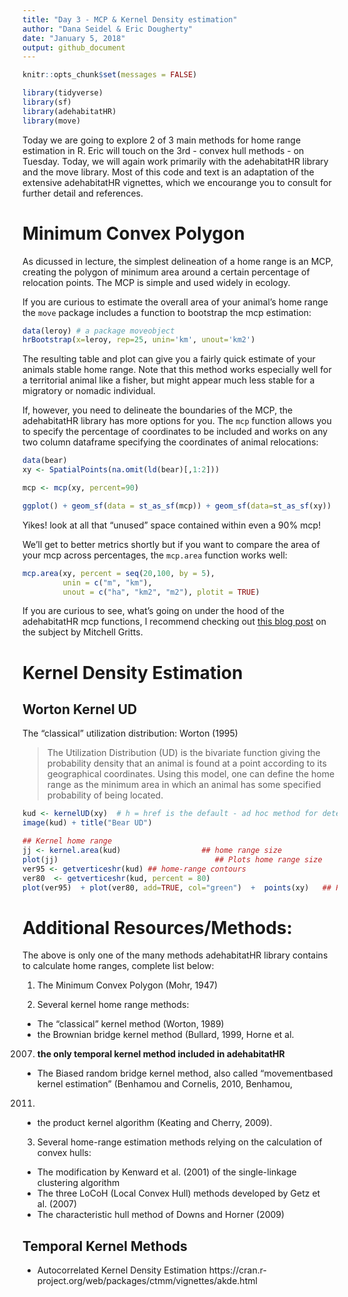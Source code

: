 ```yaml
---
title: "Day 3 - MCP & Kernel Density estimation"
author: "Dana Seidel & Eric Dougherty"
date: "January 5, 2018"
output: github_document
---
```


```r
knitr::opts_chunk$set(messages = FALSE)
```

```r
library(tidyverse)
library(sf)
library(adehabitatHR)
library(move)
```

Today we are going to explore 2 of 3 main methods for home range estimation in R. Eric 
will touch on the 3rd - convex hull methods - on Tuesday. Today, we 
will again work primarily with the adehabitatHR library and the move library. Most of this code
and text is an adaptation of the extensive adehabitatHR vignettes, which we encourange you
to consult for further detail and references. 

# Minimum Convex Polygon 

As dicussed in lecture, the simplest delineation of a home range is an MCP, 
creating the polygon of minimum area around a certain percentage of relocation points. 
The MCP is simple and used widely in ecology. 

If you are curious to estimate the overall area of your animal's home range
the `move` package includes a function to bootstrap the mcp estimation:

```r
data(leroy) # a package moveobject
hrBootstrap(x=leroy, rep=25, unin='km', unout='km2')
```
The resulting table and plot can give you a fairly quick estimate of your animals stable home range.
Note that this method works especially well for a territorial animal like a fisher, 
but might appear much less stable for a migratory or nomadic individual.

If, however, you need to delineate the boundaries of the MCP, the adehabitatHR library
has more options for you. The `mcp` function allows you to specify the percentage
of coordinates to be included and works on any two column dataframe specifying the coordinates
of animal relocations:
```r
data(bear)
xy <- SpatialPoints(na.omit(ld(bear)[,1:2]))

mcp <- mcp(xy, percent=90)

ggplot() + geom_sf(data = st_as_sf(mcp)) + geom_sf(data=st_as_sf(xy))
```

Yikes! look at all that "unused" space contained within even a 90% mcp!

We'll get to better metrics shortly but if you want to compare the area of your mcp across percentages, the `mcp.area` function works well:
```r
mcp.area(xy, percent = seq(20,100, by = 5),
         unin = c("m", "km"),
         unout = c("ha", "km2", "m2"), plotit = TRUE)
```
 
If you are curious to see, what's going on under the hood of the adehabitatHR 
mcp functions, I recommend checking out [this blog post](https://www.r-bloggers.com/home-range-estimation-mcp) 
on the subject by Mitchell Gritts. 
         
# Kernel Density Estimation 
## Worton Kernel UD
The "classical" utilization distribution:  Worton (1995)

> The Utilization Distribution (UD) is the bivariate function giving the probability density that an animal is found at a point according to its geographical coordinates. Using this model, one can define the home range as the minimum area in which an animal has some specified probability of being located.

```r
kud <- kernelUD(xy)  # h = href is the default - ad hoc method for determining h
image(kud) + title("Bear UD")

## Kernel home range
jj <- kernel.area(kud)                  ## home range size
plot(jj)                                   ## Plots home range size
ver95 <- getverticeshr(kud) ## home-range contours
ver80  <- getverticeshr(kud, percent = 80)
plot(ver95)  + plot(ver80, add=TRUE, col="green")  +  points(xy)   ## Plots contours

```


# Additional Resources/Methods:
The above is only one of the many methods adehabitatHR library contains to calculate home ranges, 
complete list below: 

1. The Minimum Convex Polygon (Mohr, 1947)

2. Several kernel home range methods:
  - The “classical” kernel method (Worton, 1989)
  - the Brownian bridge kernel method (Bullard, 1999, Horne et al.
2007)  **the only temporal kernel method included in adehabitatHR**
  - The Biased random bridge kernel method, also called “movementbased
kernel estimation” (Benhamou and Cornelis, 2010, Benhamou,
2011)
  - the product kernel algorithm (Keating and Cherry, 2009).
  
3. Several home-range estimation methods relying on the calculation of convex
hulls:
  - The modification by Kenward et al. (2001) of the single-linkage clustering
algorithm
  - The three LoCoH (Local Convex Hull) methods developed by Getz
et al. (2007)
  - The characteristic hull method of Downs and Horner (2009)

## Temporal Kernel Methods
- Autocorrelated Kernel Density Estimation https://cran.r-project.org/web/packages/ctmm/vignettes/akde.html

